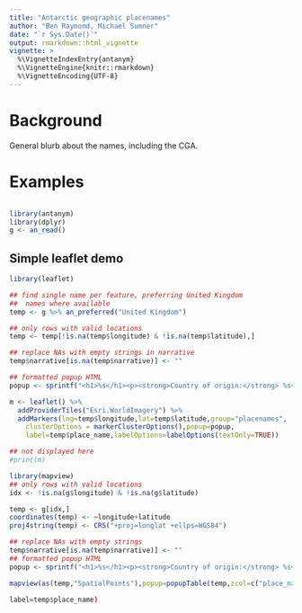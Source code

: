 ```yaml
---
title: "Antarctic geographic placenames"
author: "Ben Raymond, Michael Sumner"
date: "`r Sys.Date()`"
output: rmarkdown::html_vignette
vignette: >
  %\VignetteIndexEntry{antanym}
  %\VignetteEngine{knitr::rmarkdown}
  %\VignetteEncoding{UTF-8}
---
```


# Background

General blurb about the names, including the CGA.

# Examples

```r

```

```r
library(antanym)
library(dplyr)
g <- an_read()
```

## Simple leaflet demo
```r
library(leaflet)

## find single name per feature, preferring United Kingdom
##  names where available
temp <- g %>% an_preferred("United Kingdom")

## only rows with valid locations
temp <- temp[!is.na(temp$longitude) & !is.na(temp$latitude),]

## replace NAs with empty strings in narrative
temp$narrative[is.na(temp$narrative)] <- ""

## formatted popup HTML
popup <- sprintf("<h1>%s</h1><p><strong>Country of origin:</strong> %s<br /><strong>Longitude:</strong> %g<br /><strong>Latitude:</strong> %g<br /><a href=\"https://data.aad.gov.au/aadc/gaz/scar/display_name.cfm?gaz_id=%d\">Link to SCAR gazetteer</a></p>",temp$place_name,temp$country_name,temp$longitude,temp$latitude,temp$gaz_id)

m <- leaflet() %>%
  addProviderTiles("Esri.WorldImagery") %>%
  addMarkers(lng=temp$longitude,lat=temp$latitude,group="placenames",
    clusterOptions = markerClusterOptions(),popup=popup,
    label=temp$place_name,labelOptions=labelOptions(textOnly=TRUE))

## not displayed here
#print(m)
```

```r
library(mapview)
## only rows with valid locations
idx <- !is.na(g$longitude) & !is.na(g$latitude)

temp <- g[idx,]
coordinates(temp) <- ~longitude+latitude
proj4string(temp) <- CRS("+proj=longlat +ellps=WGS84")

## replace NAs with empty strings
temp$narrative[is.na(temp$narrative)] <- ""
## formatted popup HTML
popup <- sprintf("<h1>%s</h1><p><strong>Country of origin:</strong> %s<br />Longitude %g, latitude %g</p><p>%s</p>",temp$place_name,temp$country_name,temp$longitude,temp$latitude,temp$narrative)

mapview(as(temp,"SpatialPoints"),popup=popupTable(temp,zcol=c("place_name","country_name","narrative")))

label=temp$place_name)

```
